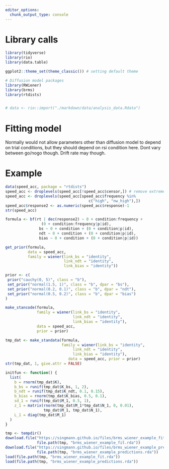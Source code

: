 ```yaml
---
editor_options:
  chunk_output_type: console
---
```

# Library calls
```r
library(tidyverse)
library(rio)
library(data.table)

ggplot2::theme_set(theme_classic()) # setting default theme

# Diffusion model packages
library(RWiener)
library(brms)
library(rtdists)
```

```r

```

```r
# data <- rio::import("./markdown/data/analysis_data.Rdata")
```


# Fitting model
Normally would not allow parameters other than diffusion model to depend on trial conditions, but they should depend on rsi condition here. Dont vary between go/nogo though. Drift rate may though.


# Example
```r
data(speed_acc, package = "rtdists")
speed_acc <- droplevels(speed_acc[!speed_acc$censor,]) # remove extreme RTs
speed_acc <- droplevels(speed_acc[speed_acc$frequency %in% 
                                     c("high", "nw_high"),])
speed_acc$response2 <- as.numeric(speed_acc$response)-1
str(speed_acc)
```

```r
formula <- bf(rt | dec(response2) ~ 0 + condition:frequency + 
                (0 + condition:frequency|p|id), 
               bs ~ 0 + condition + (0 + condition|p|id), 
               ndt ~ 0 + condition + (0 + condition|p|id),
               bias ~ 0 + condition + (0 + condition|p|id))
```

```r
get_prior(formula,
          data = speed_acc, 
          family = wiener(link_bs = "identity", 
                          link_ndt = "identity", 
                          link_bias = "identity"))
```

```r
prior <- c(
 prior("cauchy(0, 5)", class = "b"),
 set_prior("normal(1.5, 1)", class = "b", dpar = "bs"),
 set_prior("normal(0.2, 0.1)", class = "b", dpar = "ndt"),
 set_prior("normal(0.5, 0.2)", class = "b", dpar = "bias")
)
```

```r
make_stancode(formula, 
              family = wiener(link_bs = "identity", 
                              link_ndt = "identity",
                              link_bias = "identity"),
              data = speed_acc, 
              prior = prior)
```

```r
tmp_dat <- make_standata(formula, 
                         family = wiener(link_bs = "identity", 
                              link_ndt = "identity",
                              link_bias = "identity"),
                            data = speed_acc, prior = prior)
str(tmp_dat, 1, give.attr = FALSE)

initfun <- function() {
  list(
    b = rnorm(tmp_dat$K),
    b_bs = runif(tmp_dat$K_bs, 1, 2),
    b_ndt = runif(tmp_dat$K_ndt, 0.1, 0.15),
    b_bias = rnorm(tmp_dat$K_bias, 0.5, 0.1),
    sd_1 = runif(tmp_dat$M_1, 0.5, 1),
    z_1 = matrix(rnorm(tmp_dat$M_1*tmp_dat$N_1, 0, 0.01),
                 tmp_dat$M_1, tmp_dat$N_1),
    L_1 = diag(tmp_dat$M_1)
  )
}
```

```r
tmp <- tempdir()
download.file("https://singmann.github.io/files/brms_wiener_example_fit.rda", 
              file.path(tmp, "brms_wiener_example_fit.rda"))
download.file("https://singmann.github.io/files/brms_wiener_example_predictions.rda", 
              file.path(tmp, "brms_wiener_example_predictions.rda"))
load(file.path(tmp, "brms_wiener_example_fit.rda"))
load(file.path(tmp, "brms_wiener_example_predictions.rda"))
```

